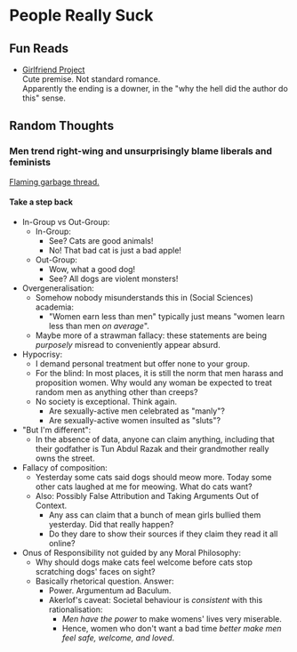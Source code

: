 #   People Really Suck

##  Fun Reads

-   [Girlfriend Project](https://tapas.io/series/the-girlfriend-project/info)\
    Cute premise. Not standard romance.\
    Apparently the ending is a downer, in the "why the hell did the author do this" sense.

##  Random Thoughts

### Men trend right-wing and unsurprisingly blame liberals and feminists

[Flaming garbage thread.](https://old.reddit.com/r/CuratedTumblr/comments/1l609np/stop_coddling_these_people/)

####    Take a step back

-   In-Group vs Out-Group:
    -   In-Group:
        -   See? Cats are good animals!
        -   No! That bad cat is just a bad apple!
    -   Out-Group:
        -   Wow, what a good dog!
        -   See? All dogs are violent monsters!
-   Overgeneralisation:
    -   Somehow nobody misunderstands this in (Social Sciences) academia:
        -   "Women earn less than men" typically just means "women learn less than men _on average_".
    -   Maybe more of a strawman fallacy: 
        these statements are being _purposely_ misread to conveniently appear absurd.
-   Hypocrisy:
    -   I demand personal treatment but offer none to your group.
    -   For the blind:
        In most places, it is still the norm that men harass and proposition women.
        Why would any woman be expected to treat random men as anything other than creeps?
    -   No society is exceptional. Think again.
        -   Are sexually-active men celebrated as "manly"?
        -   Are sexually-active women insulted as "sluts"?
-   "But I'm different":
    -   In the absence of data, anyone can claim anything, 
        including that their godfather is Tun Abdul Razak and their grandmother really owns the street.
-   Fallacy of composition:
    -   Yesterday some cats said dogs should meow more. 
        Today some other cats laughed at me for meowing.
        What do cats want?
    -   Also:
        Possibly False Attribution and Taking Arguments Out of Context.
        -   Any ass can claim that a bunch of mean girls bullied them yesterday.
            Did that really happen?
        -   Do they dare to show their sources if they claim they read it all online?
-   Onus of Responsibility not guided by any Moral Philosophy:
    -   Why should dogs make cats feel welcome before cats stop scratching dogs' faces on sight?
    -   Basically rhetorical question. Answer:
        -   Power. Argumentum ad Baculum.
        -   Akerlof's caveat: 
            Societal behaviour is _consistent_ with this rationalisation:
            -   _Men have the power_ to make womens' lives very miserable.
            -   Hence, women who don't want a bad time _better make men feel safe, welcome, and loved_.